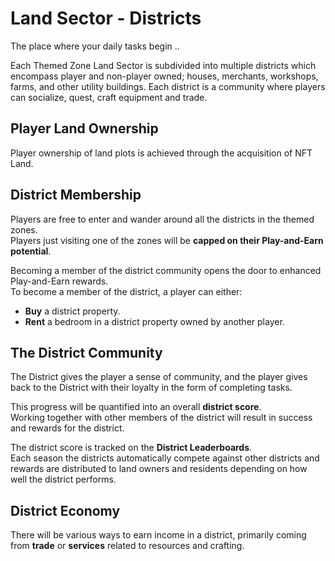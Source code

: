 # Land Sector - Districts

The place where your daily tasks begin ..

Each Themed Zone Land Sector is subdivided into multiple districts which encompass player and non-player owned; houses, merchants, workshops, farms, and other utility buildings. Each district is a community where players can socialize, quest, craft equipment and trade.

## Player Land Ownership

Player ownership of land plots is achieved through the acquisition of NFT Land.

## District Membership

Players are free to enter and wander around all the districts in the themed zones.  
Players just visiting one of the zones will be **capped on their Play-and-Earn potential**.  

Becoming a member of the district community opens the door to enhanced Play-and-Earn rewards.  
To become a member of the district, a player can either:  

<ul class="styled-list">
  <li><strong>Buy</strong> a district property.</li>
  <li><strong>Rent</strong> a bedroom in a district property owned by another player.</li>
</ul>

## The District Community

The District gives the player a sense of community, and the player gives back to the District with their loyalty in the form of completing tasks.  

This progress will be quantified into an overall **district score**.  
Working together with other members of the district will result in success and rewards for the district.  

The district score is tracked on the **District Leaderboards**.  
Each season the districts automatically compete against other districts and rewards are distributed to land owners and residents depending on how well the district performs. 

## District Economy

There will be various ways to earn income in a district, primarily coming from **trade** or **services** related to resources and crafting.
